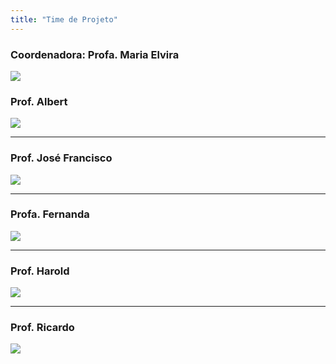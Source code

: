```yaml
---
title: "Time de Projeto"
---
```


### Coordenadora: Profa. Maria Elvira

![](images/time/elvira.png){fig-align="left"}

### Prof. Albert

![](images/time/Albert.png){fig-align="left"}

------------------------------------------------------------------------

### Prof. José Francisco

![](images/time/JF.png){fig-align="left"}

------------------------------------------------------------------------

### Profa. Fernanda

![](images/time/Fernanda.png){fig-align="left"}

------------------------------------------------------------------------

### Prof. Harold

![](images/time/Harold.png){fig-align="left"}

------------------------------------------------------------------------

### Prof. Ricardo

![](images/time/Accioly.png){fig-align="left"}
